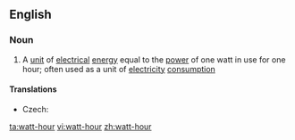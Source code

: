 ==English==

===Noun===
{{wikipedia}}
{{en-noun|head=[[watt]]-[[hour]]}}

# A [[unit]] of [[electrical]] [[energy]] equal to the [[power]] of one watt in use for one hour; often used as a unit of [[electricity]] [[consumption]]

====Translations====
{{trans-top|unit of electrical energy equal to the power of one watt in use for one hour}}
* Czech: {{t|cs|watthodina|f}}
{{trans-mid}}
{{trans-bottom}}

[[ta:watt-hour]]
[[vi:watt-hour]]
[[zh:watt-hour]]